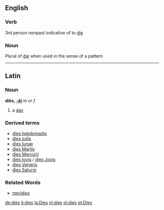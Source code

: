 ==English==
===Verb===
3rd person nonpast indicative of to [[die]]

===Noun===
Plural of [[die]] when used in the sense of a pattern

----
==Latin==
===Noun===
'''diēs, [[Wiktionary Appendix:Latin fifth declension|-ēī]]''' ''m or f''

#a [[day]]
===Derived terms===
*[[dies hebdomadis]]
*[[dies solis]]
*[[dies lunae]]
*[[dies Martis]]
*[[dies Mercurii]]
*[[dies Iovis]] / [[dies Jovis]]
*[[dies Veneris]]
*[[dies Saturni]]

===Related Words===
*[[meridies]]

[[de:dies]]
[[it:dies]]
[[la:Dies]]
[[nl:dies]]
[[pl:dies]]
[[pt:Dies]]